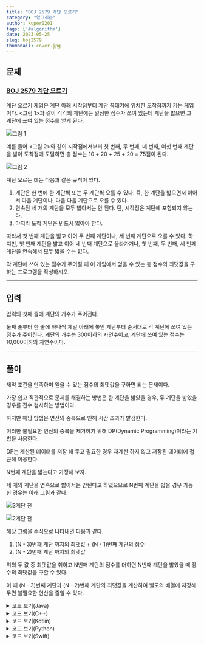 ---
title: "BOJ 2579 계단 오르기"
category: "알고리즘"
author: kuper0201
tags: ['#algorithm']
date: 2023-05-25
slug: boj2579
thumbnail: cover.jpg
---


## 문제

### <a href="https://boj.kr/2579" target="_blank">BOJ 2579 계단 오르기</a>

계단 오르기 게임은 계단 아래 시작점부터 계단 꼭대기에 위치한 도착점까지 가는 게임이다. <그림 1>과 같이 각각의 계단에는 일정한 점수가 쓰여 있는데 계단을 밟으면 그 계단에 쓰여 있는 점수를 얻게 된다.

![그림 1](./images/image1.png)

예를 들어 <그림 2>와 같이 시작점에서부터 첫 번째, 두 번째, 네 번째, 여섯 번째 계단을 밟아 도착점에 도달하면 총 점수는 10 + 20 + 25 + 20 = 75점이 된다.

![그림 2](./images/image2.png)

계단 오르는 데는 다음과 같은 규칙이 있다.

1. 계단은 한 번에 한 계단씩 또는 두 계단씩 오를 수 있다. 즉, 한 계단을 밟으면서 이어서 다음 계단이나, 다음 다음 계단으로 오를 수 있다.
2. 연속된 세 개의 계단을 모두 밟아서는 안 된다. 단, 시작점은 계단에 포함되지 않는다.
3. 마지막 도착 계단은 반드시 밟아야 한다.

따라서 첫 번째 계단을 밟고 이어 두 번째 계단이나, 세 번째 계단으로 오를 수 있다. 하지만, 첫 번째 계단을 밟고 이어 네 번째 계단으로 올라가거나, 첫 번째, 두 번째, 세 번째 계단을 연속해서 모두 밟을 수는 없다.

각 계단에 쓰여 있는 점수가 주어질 때 이 게임에서 얻을 수 있는 총 점수의 최댓값을 구하는 프로그램을 작성하시오.

---

## 입력

입력의 첫째 줄에 계단의 개수가 주어진다.

둘째 줄부터 한 줄에 하나씩 제일 아래에 놓인 계단부터 순서대로 각 계단에 쓰여 있는 점수가 주어진다. 계단의 개수는 300이하의 자연수이고, 계단에 쓰여 있는 점수는 10,000이하의 자연수이다.

---

## 풀이

제약 조건을 만족하며 얻을 수 있는 점수의 최댓값을 구하면 되는 문제이다.

가장 쉽고 직관적으로 문제를 해결하는 방법은 한 계단을 밟았을 경우, 두 계단을 밟았을 경우를 전수 검사하는 방법이다.

하지만 해당 방법은 연산의 중복으로 인해 시간 초과가 발생한다.

이러한 불필요한 연산의 중복을 제거하기 위해 DP(Dynamic Programming)이라는 기법을 사용한다.

DP는 계산된 데이터를 저장 해 두고 필요한 경우 재계산 하지 않고 저장된 데이터에 접근해 이용한다.

N번째 계단을 밟는다고 가정해 보자.

세 개의 계단을 연속으로 밟아서는 안된다고 하였으므로 N번째 계단을 밟을 경우 가능한 경우는 아래 그림과 같다.

![3계단 전](./images/3before.jpg)

![2계단 전](./images/2before.jpg)

해당 그림을 수식으로 나타내면 다음과 같다.

1. (N - 3)번째 계단 까지의 최댓값 + (N - 1)번째 계단의 점수
2. (N - 2)번째 계단 까지의 최댓값

위의 두 값 중 최댓값을 취하고 N번째 계단의 점수를 더하면 N번째 계단을 밟았을 때 점수의 최댓값을 구할 수 있다.

이 때 (N - 3)번째 계단과 (N - 2)번째 계단의 최댓값을 계산하여 별도의 배열에 저장해 두면 불필요한 연산을 줄일 수 있다.

<details markdown="1">
<summary>코드 보기(Java)</summary>

```javascript
import java.io.*;

public class Main {
    static int[] score, memo;

    public static void main(String[] args) throws Exception {
        BufferedReader br = new BufferedReader(new InputStreamReader(System.in));

        // 계단의 개수 입력
        int N = Integer.parseInt(br.readLine());
        score = new int[N];
        memo = new int[N];

        // 계단별 점수 입력
        for(int i = 0; i < N; i++) {
            score[i] = Integer.parseInt(br.readLine());
        }

        memo[0] = score[0]; // 첫 항 설정
        System.out.println(recursive(N - 1)); // 재귀함수 호출
    }

    // DP 수행하는 재귀 함수
    public static int recursive(int n) {
        if(n < 0) return 0; // 음수번째 계단은 없으므로 0 반환
        if(memo[n] != 0) return memo[n]; // 이전에 계산한 값 존재하면 계산 불필요

        int tmp1 = recursive(n - 3) + score[n - 1]; // 3층 이전의 값 + 1층 이전의 값
        int tmp2 = recursive(n - 2); // 2층 이전의 값

        // N번째 계단까지 점수의 최대는 (N - 1)최대 + N번째 계단 점수
        memo[n] = Math.max(tmp1, tmp2) + score[n];

        return memo[n];
    }
}
```
</details>

<details markdown="1">
<summary>코드 보기(C++)</summary>

```cpp
#include <iostream>
#include <algorithm>
#include <vector>
#include <set>

#define fastio ios_base::sync_with_stdio(false); cin.tie(nullptr); cout.tie(nullptr)
#define endl '\n'

using namespace std;

int main() {
    fastio;
    
    set<string> list; // 듣도 못한 사람의 명단
    vector<string> res; // 듣보잡 명단 저장할 리스트

    // 명단의 수 입력
    int M, N;
    string s;
    cin >> M >> N;
    
    // 듣도 못한 사람 명단 추가
    for(int i = 0; i < M; i++) {
        cin >> s;
        list.insert(s);
    }

    // 보도 못한 사람 입력
    for(int i = 0; i < N; i++) {
        cin >> s;
        // 듣도 못한 사람 명단에 보도 못한 사람이 존재하는 경우 => 듣보잡
        if(list.find(s) != list.end()) res.push_back(s);
    }

    // 사전순 출력을 위한 정렬
    sort(res.begin(), res.end());

    // 인원수와 명단 출력
    cout << res.size() << endl;
    for(string out : res) cout << out << endl;
    
    return 0;
}
```
</details>

<details markdown="1">
<summary>코드 보기(Kotlin)</summary>

```javascript
import java.util.*
import java.io.*

fun main(args: Array<String>) = with(System.`in`.bufferedReader()) {
    var list: MutableSet<String> = mutableSetOf<String>() // 듣도 못한 사람의 명단
    var res = ArrayList<String>() // 듣보잡 명단 저장할 리스트
    
    // 명단의 수 입력
    var str = readLine().split(" ")

    // 듣도 못한 사람 명단 추가
    var M = str[0].toInt()
    for (i in 0 until M) {
        list.add(readLine())
    }

    // 보도 못한 사람 입력
    var N = str[1].toInt()
    for (i in 0 until N) {
        var tmp = readLine()
        // 듣도 못한 사람 명단에 보도 못한 사람이 존재하는 경우 => 듣보잡
        if(list.contains(tmp)) res.add(tmp)
    }

    // 사전순 출력을 위한 정렬
    res.sort()
    
    // 인원수와 명단 출력
    println(res.size)
    for (out in res) println(out)
}
```
</details>

<details markdown="1">
<summary>코드 보기(Python)</summary>

```python
from sys import stdin

def main():
    list = set() # 듣도 못한 사람의 명단
    res = []  # 듣보잡 명단 저장할 리스트

    # 명단의 수 입력
    str = stdin.readline().split(' ')

    # 듣도 못한 사람 명단 추가
    M = int(str[0])
    for i in range(M):
        list.add(stdin.readline().strip())
        
    # 보도 못한 사람 입력
    N = int(str[1])
    for i in range(N):
        tmp = stdin.readline().strip()
        # 듣도 못한 사람 명단에 보도 못한 사람이 존재하는 경우 = > 듣보잡
        if tmp in list:
            res.append(tmp)

    # 사전순 출력을 위한 정렬
    res.sort()

    # 인원수와 명단 출력
    print(len(res))
    for out in res:
        print(out)

if __name__ == "__main__":
    main()
```
</details>

<details markdown="1">
<summary>코드 보기(Swift)</summary>

```cpp
import Foundation

func main() {
    var list = Set<String>() // 듣도 못한 사람의 명단
    var res = Array<String>() // 듣보잡 명단 저장할 리스트
    
    // 명단의 수 입력
    var str = readLine()!.split(separator: " ")
    
    // 듣도 못한 사람 명단 추가
    var M = Int(str[0])!
    for i in 0..<M {
        list.insert(readLine()!)
    }
    
    // 보도 못한 사람 입력
    var N = Int(str[1])!
    for i in 0..<N {
        var tmp = readLine()!
        // 듣도 못한 사람 명단에 보도 못한 사람이 존재하는 경우 => 듣보잡
        if list.contains(tmp) {
            res.append(tmp)
        }
    }
    
    // 사전순 출력을 위한 정렬
    res.sort()
    
    // 인원수와 명단 출력
    print(res.count)
    for out in res {
        print(out)
    }
}

main()
```
</details>